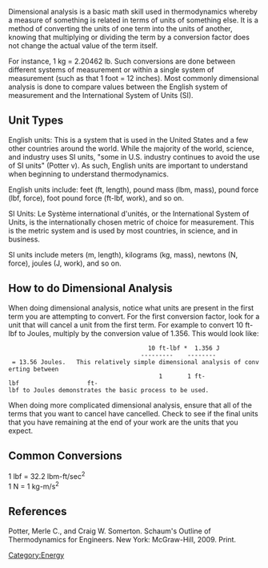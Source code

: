Dimensional analysis is a basic math skill used in thermodynamics whereby a measure of something is related in terms of units of something else. It is a method of converting the units of one term into the units of another, knowing that multiplying or dividing the term by a conversion factor does not change the actual value of the term itself.

For instance, 1 kg = 2.20462 lb. Such conversions are done between different systems of measurement or within a single system of measurement (such as that 1 foot = 12 inches). Most commonly dimensional analysis is done to compare values between the English system of measurement and the International System of Units (SI).


== Unit Types ==


English units: This is a system that is used in the United States and a few other countries around the world. While the majority of the world, science, and industry uses SI units, "some in U.S. industry continues to avoid the use of SI units" (Potter v). As such, English units are important to understand when beginning to understand thermodynamics.

English units include: feet (ft, length), pound mass (lbm, mass), pound force (lbf, force), foot pound force (ft-lbf, work), and so on.

SI Units: Le Système international d'unités, or the International System of Units, is the internationally chosen metric of choice for measurement. This is the metric system and is used by most countries, in science, and in business.

SI units include meters (m, length), kilograms (kg, mass), newtons (N, force), joules (J, work), and so on.


== How to do Dimensional Analysis ==

When doing dimensional analysis, notice what units are present in the first term you are attempting to convert. For the first conversion factor, look for a unit that will cancel a unit from the first term. For example to convert 10 ft-lbf to Joules, multiply by the conversion value of 1.356. This would look like:          
                                        10 ft-lbf *  1.356 J
                                      ---------    -------- = 13.56 Joules.   This relatively simple dimensional analysis of converting between 
                                           1       1 ft-lbf                   ft-lbf to Joules demonstrates the basic process to be used.

When doing more complicated dimensional analysis, ensure that all of the terms that you want to cancel have cancelled. Check to see if the final units that you have remaining at the end of your work are the units that you expect.

== Common Conversions==

1 lbf = 32.2 lbm-ft/sec<sup>2</sup><br />
1  N  = 1 kg-m/s<sup>2</sup>



== References ==

Potter, Merle C., and Craig W. Somerton. Schaum's Outline of Thermodynamics for Engineers. New York: McGraw-Hill, 2009. Print.

[[Category:Energy]]